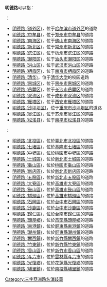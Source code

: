 '''明德路'''可以指：

{{PRC}}：
*[[明德路_(道外区)|明德路 (道外区)]]，位于[[哈尔滨市|哈尔滨市]][[道外区|道外区]]的道路
*[[明德路_(中牟县)|明德路 (中牟县)]]，位于[[郑州市|郑州市]][[中牟县|中牟县]]的道路
*[[明德路_(南海区)|明德路 (南海区)]]，位于[[佛山市|佛山市]][[南海区|南海区]]的道路
*[[明德路_(新北区)|明德路 (新北区)]]，位于[[常州市|常州市]][[新北区_(常州市)|新北区]]的道路
*[[明德路_(滨江区)|明德路 (滨江区)]]，位于[[杭州市|杭州市]][[滨江区|滨江区]]的道路
*[[明德路_(潮阳区)|明德路 (潮阳区)]]，位于[[汕头市|汕头市]][[潮阳区|潮阳区]]的道路
*[[明德路_(洪山区)|明德路 (洪山区)]]，位于[[武汉市|武汉市]][[洪山区|洪山区]]的道路
*[[明德路_(栖霞区)|明德路 (栖霞区)]]，位于[[南京市|南京市]][[栖霞区|栖霞区]]的道路
*[[明德路_(清华)|明德路 (清华)]]，位于[[清华大学|清华大学]]的校园道路
*[[明德路_(惠城区)|明德路 (惠城区)]]，位于[[惠州市|惠州市]][[惠城区|惠城区]]的道路
*[[明德路_(岳麓区)|明德路 (岳麓区)]]，位于[[长沙市|长沙市]][[岳麓区|岳麓区]]的道路
*[[明德路_(双流区)|明德路 (双流区)]]，位于[[成都市|成都市]][[双流区|双流区]]的道路
*[[明德路_(雁塔区)|明德路 (雁塔区)]]，位于[[西安市|西安市]][[雁塔区|雁塔区]]的道路
*[[明德路_(沙坪坝区)|明德路 (沙坪坝区)]]，位于[[重庆市|重庆市]][[沙坪坝区|沙坪坝区]]的道路
*[[明德路_(吴江区)|明德路 (吴江区)]]，位于[[苏州市|苏州市]][[吴江区|吴江区]]的道路
*[[明德路_(松溪县)|明德路 (松溪县)]]，位于[[南平市|南平市]][[松溪县|松溪县]]的道路

{{ROC-TW}}：
* [[明德路_(北投區)|明德路 (北投區)]]，位於[[臺北市|臺北市]][[北投區|北投區]]的道路
* [[明德路_(七堵區)|明德路 (七堵區)]]，位於[[基隆市|基隆市]][[七堵區|七堵區]]的道路
* [[明德路_(中壢區)|明德路 (中壢區)]]，位於[[桃園市|桃園市]][[中壢區|中壢區]]的道路
* [[明德路_(土城區)|明德路 (土城區)]]，位於[[新北市|新北市]][[土城區|土城區]]的道路
* [[明德路_(龜山區)|明德路 (龜山區)]]，位於[[桃園市|桃園市]][[龜山區|龜山區]]的道路
* [[明德路_(新店區)|明德路 (新店區)]]，位於[[新北市|新北市]][[新店區|新店區]]的道路
* [[明德路_(五股區)|明德路 (五股區)]]，位於[[新北市|新北市]][[五股區|五股區]]的道路
* [[明德路_(大寮區)|明德路 (大寮區)]]，位於[[高雄市|高雄市]][[大寮區|大寮區]]的道路
* [[明德路_(鼓山區)|明德路 (鼓山區)]]，位於[[高雄市|高雄市]][[鼓山區|鼓山區]]的道路
* [[明德路_(橋頭區)|明德路 (橋頭區)]]，位於[[高雄市|高雄市]][[橋頭區|橋頭區]]的道路
* [[明德路_(石岡區)|明德路 (石岡區)]]，位於[[台中市|台中市]][[石岡區|石岡區]]的道路
* [[明德路_(沙鹿區)|明德路 (沙鹿區)]]，位於[[台中市|台中市]][[沙鹿區|沙鹿區]]的道路
* [[明德路_(歸仁區)|明德路 (歸仁區)]]，位於[[台南市|台南市]][[歸仁區|歸仁區]]的道路
* [[明德路_(頭屋鄉)|明德路 (頭屋鄉)]]，位於[[苗栗縣|苗栗縣]][[頭屋鄉|頭屋鄉]]的道路
* [[明德路_(東港鎮)|明德路 (東港鎮)]]，位於[[屏東縣|屏東縣]][[東港鎮_(臺灣)|東港鎮]]的道路
* [[明德路_(潮州鎮)|明德路 (潮州鎮)]]，位於[[屏東縣|屏東縣]][[潮州鎮|潮州鎮]]的道路
* [[明德路_(關西鎮)|明德路 (關西鎮)]]，位於[[新竹縣|新竹縣]][[關西鎮_(台灣)|關西鎮]]的道路
* [[明德路_(竹東鎮)|明德路 (竹東鎮)]]，位於[[新竹縣|新竹縣]][[竹東鎮|竹東鎮]]的道路
* [[明德路_(香山區)|明德路 (香山區)]]，位於[[新竹市|新竹市]][[香山區|香山區]]的道路
* [[明德路_(斗六市)|明德路 (斗六市)]]，位於[[雲林縣|雲林縣]][[斗六市|斗六市]]的道路
* [[明德路_(光復鄉)|明德路 (光復鄉)]]，位於[[花蓮縣|花蓮縣]][[光復鄉|光復鄉]]的道路
* [[明德路_(埔里鎮)|明德路 (埔里鎮)]]，位於[[南投縣|南投縣]][[埔里鎮|埔里鎮]]的道路
{{disambig|Cat=街道名消歧義}}

[[Category:三字亞洲路名消歧義|Category:三字亞洲路名消歧義]]